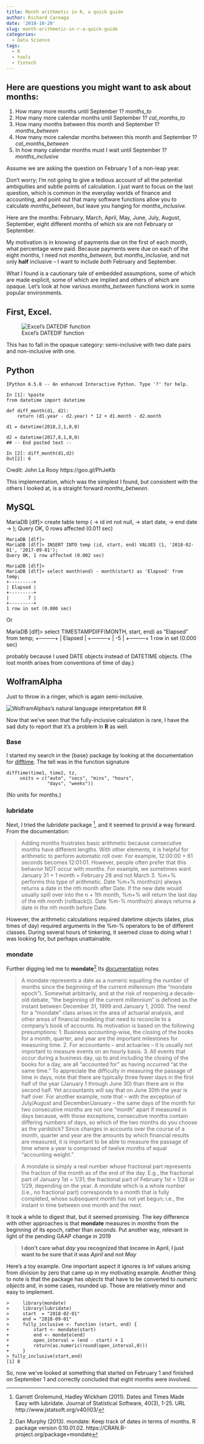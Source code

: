 ```yaml
---
title: Month arithmetic in R, a quick guide
author: Richard Careaga
date: '2018-10-20'
slug: month-arithmetic-in-r-a-quick-guide
categories:
  - Data Science
tags:
  - R
  - tools
  - fintech
---
```


## Here are questions you might want to ask about months:

1. How many more months until September 1? *months_to*
2. How many more calendar months until September 1? *cal_months_to*
3. How many months between this month and September 1? *months_between*
4. How many more calendar months between this month and September 1? *cal_months_between*
5. In how many calendar months must I wait until September 1? *months_inclusive*

Assume we are asking the question on February 1 of a non-leap year.

Don't worry; I'm not going to give a tedious account of all the potential ambiguities and subtle points of calculation. I just want to focus on the last question, which is common in the everyday worlds of finance and accounting, and point out that many software functions allow you to calculate *months_between*, but leave you hanging for *months_inclusive.* 

Here are the months: February, March, April, May, June, July, August, September, eight different months of which six are not February or September. 

My motivation is in knowing of payments due on the first of each month, what percentage were paid. Because payments were due on each of the eight months, I need not *months_between,* but *months_inclusive,* and not only **half** inclusive -- I want to include *both* February and September.

What I found is a cautionary tale of embedded assumptions, some of which are made explicit, some of which are implied and others of which are opaque. Let's look at how various *months_between* functions work in some popular environments.

## First, Excel.

![Excel's DATEDIF function](2018-10-20-ExcelMonthDate.png)

This has to fall in the opaque category: semi-inclusive with two date pairs and non-inclusive with one.

## Python

    IPython 6.5.0 -- An enhanced Interactive Python. Type '?' for help.

    In [1]: %paste
    from datetime import datetime

    def diff_month(d1, d2):
        return (d1.year - d2.year) * 12 + d1.month - d2.month

    d1 = datetime(2018,2,1,0,0)

    d2 = datetime(2017,8,1,0,0)
    ## -- End pasted text --

    In [2]: diff_month(d1,d2)
    Out[2]: 6

Credit: John La Rooy https://goo.gl/PhJeKb

This implementation, which was the simplest I found, but consistent with the others I looked at, is a straight forward *months_between*.

## MySQL

MariaDB [dlf]> create table temp (
        -> id int not null,
        -> start date,
        -> end date
        -> );
    Query OK, 0 rows affected (0.011 sec)

    MariaDB [dlf]>
    MariaDB [dlf]> INSERT INTO temp (id, start, end) VALUES (1, '2018-02-01', '2017-09-01');
    Query OK, 1 row affected (0.002 sec)

    MariaDB [dlf]>
    MariaDB [dlf]> select month(end) - month(start) as 'Elapsed' from temp;
    +---------+
    | Elapsed |
    +---------+
    |       7 |
    +---------+
    1 row in set (0.000 sec)
    
Or

MariaDB [dlf]> select TIMESTAMPDIFF(MONTH, start, end) as "Elapsed" from temp;
    +---------+
    | Elapsed |
    +---------+
    |      -5 |
    +---------+
    1 row in set (0.000 sec)
    
probably because I used DATE objects instead of DATETIME objects. (The lost month arises from conventions of time of day.)

## WolframAlpha

Just to throw in a ringer, which is again semi-inclusive.

![WolframAlphas's natural language interpretation](2018-10-20-WolframmonthDate.png)
## R

Now that we've seen that the fully-inclusive calculation is rare, I have the sad duty to report that it's a problem in **R** as well.

### Base

I started my search in the {base} package by looking at the documentation for [difftime](https://goo.gl/WyGRh8). The tell was in the function signature

    difftime(time1, time2, tz,
         units = c("auto", "secs", "mins", "hours",
                   "days", "weeks"))

(No units for months.)

### lubridate

Next, I tried the *lubridate* package [^1], and it seemed to provid a way forward. From the documentation:

> Adding months frustrates basic arithmetic because consecutive months have different lengths. With other elements, it is helpful for arithmetic to perform automatic roll over. For example, 12:00:00 + 61 seconds becomes 12:01:01. However, people often prefer that this behavior NOT occur with months. For example, we sometimes want January 31 + 1 month = February 28 and not March 3. %m+% performs this type of arithmetic. Date %m+% months(n) always returns a date in the nth month after Date. If the new date would usually spill over into the n + 1th month, %m+% will return the last day of the nth month (rollback()). Date %m-% months(n) always returns a date in the nth month before Date.

However, the arithmetic calculations required datetime objects (dates, plus times of day) required arguments in the %m-% operators to be of different classes. During several hours of tinkering, it seemed close to doing what I was looking for, but perhaps unattainable.

### mondate

Further digging led me to **mondate**[^2] Its [documentation](https://goo.gl/AvmwLa) notes

> A mondate represents a date as a numeric equalling the number of months since the beginning of the current millennium (the "mondate epoch"). Somewhat arbitrarily, and at the risk of reopening a decade-old debate, "the beginning of the current millennium" is defined as the instant between December 31, 1999 and January 1, 2000.
> The need for a "mondate" class arises in the area of actuarial analysis, and other areas of financial modeling that need to reconcile to a company’s book of accounts. Its motivation is based on the following presumptions:
> 1. Business accounting-wise, the closing of the books for a month, quarter, and year are the important milestones for measuring time.
> 2. For accountants – and actuaries – it is usually not important to measure events on an hourly basis.
> 3. All events that occur during a business day, up to and including the closing of the books for a day, are all "accounted for" as having occurred "at the same time."
> To appreciate the difficulty in measuring the passage of time in days, note that there are typically three fewer days in the first half of the year (January 1 through June 30) than there are in the second half. Yet accountants will say that on June 30th the year is half over. For another example, note that – with the exception of July/August and December/January – the same days of the month for two consecutive months are not one "month" apart if measured in days because, with those exceptions, consecutive months contain differing numbers of days, so which of the two months do you choose as the yardstick? Since changes in accounts over the course of a month, quarter and year are the amounts by which financial results are measured, it is important to be able to measure the passage of time where a year is comprised of twelve months of equal "accounting weight."

> A mondate is simply a real number whose fractional part represents the fraction of the month as of the end of the day. E.g., the fractional part of January 1st = 1/31; the fractional part of February 1st = 1/28 or 1/29, depending on the year. A mondate which is a whole number (i.e., no fractional part) corresponds to a month that is fully completed, whose subsequent month has not yet begun; i.e., the instant in time between one month and the next.

It took a while to digest that, but it seemed promising. The key difference with other approaches is that **mondate** measures in *months* from the beginning of its epoch, rather than *seconds.* Put another way, relevant in light of the pending GAAP change in 2019

> **I don't care what *day* you recognized that income in April, I just want to be sure that it was *April* and not *May***

Here's a toy example. One important aspect it ignores is Inf values arising from division by zero that came up in my motivating example. Another thing to note is that the package has *objects* that have to be converted to *numeric objects* and, in some cases, rounded up. Those are relatively minor and easy to implement.

    >     library(mondate)
    >     library(lubridate)
    >     start  = "2018-02-01"
    >     end = "2018-09-01"
    >     fully_inclusive <- function (start, end) {
    +         start <- mondate(start)
    +         end <- mondate(end)
    +         open_interval = (end - start) + 1
    +         return(as.numeric(round(open_interval,0)))
    +     }
    > fully_inclusive(start,end)
    [1] 8
    
So, now we've looked at something that started on February 1 and finished on September 1 and correctly concluded that eight months were involved.

[^1]: Garrett Grolemund, Hadley Wickham (2011). Dates and Times Made Easy with lubridate. Journal of Statistical Software, 40(3), 1-25. URL http://www.jstatsoft.org/v40/i03/

[^2]: Dan Murphy (2013). mondate: Keep track of dates in terms of months. R package version 0.10.01.02. https://CRAN.R-project.org/package=mondate





